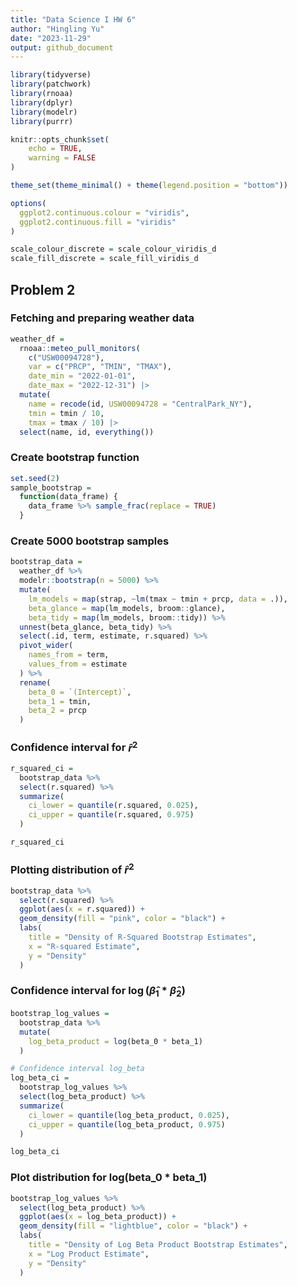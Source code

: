 ```yaml
---
title: "Data Science I HW 6"
author: "Hingling Yu"
date: "2023-11-29"
output: github_document
---
```


```r
library(tidyverse)
library(patchwork)
library(rnoaa)
library(dplyr)
library(modelr)
library(purrr)

knitr::opts_chunk$set(
	echo = TRUE,
	warning = FALSE
)

theme_set(theme_minimal() + theme(legend.position = "bottom"))

options(
  ggplot2.continuous.colour = "viridis",
  ggplot2.continuous.fill = "viridis"
)

scale_colour_discrete = scale_colour_viridis_d
scale_fill_discrete = scale_fill_viridis_d

```


## Problem 2
### Fetching and preparing weather data
```r
weather_df = 
  rnoaa::meteo_pull_monitors(
    c("USW00094728"),
    var = c("PRCP", "TMIN", "TMAX"), 
    date_min = "2022-01-01",
    date_max = "2022-12-31") |>
  mutate(
    name = recode(id, USW00094728 = "CentralPark_NY"),
    tmin = tmin / 10,
    tmax = tmax / 10) |>
  select(name, id, everything())

```

### Create bootstrap function 

```r
set.seed(2)
sample_bootstrap = 
  function(data_frame) {
    data_frame %>% sample_frac(replace = TRUE)
  }

```

### Create 5000 bootstrap samples

```r
bootstrap_data = 
  weather_df %>%  
  modelr::bootstrap(n = 5000) %>% 
  mutate(
    lm_models = map(strap, ~lm(tmax ~ tmin + prcp, data = .)),
    beta_glance = map(lm_models, broom::glance),
    beta_tidy = map(lm_models, broom::tidy)) %>% 
  unnest(beta_glance, beta_tidy) %>% 
  select(.id, term, estimate, r.squared) %>% 
  pivot_wider(
    names_from = term, 
    values_from = estimate
  ) %>% 
  rename(
    beta_0 = `(Intercept)`,
    beta_1 = tmin,
    beta_2 = prcp
  )
```

### Confidence interval for $\hat{r}^2$

```r
r_squared_ci = 
  bootstrap_data %>%
  select(r.squared) %>%
  summarize(
    ci_lower = quantile(r.squared, 0.025),
    ci_upper = quantile(r.squared, 0.975)
  )

r_squared_ci
```
### Plotting distribution of $\hat{r}^2$
```r
bootstrap_data %>%
  select(r.squared) %>%
  ggplot(aes(x = r.squared)) + 
  geom_density(fill = "pink", color = "black") + 
  labs(
    title = "Density of R-Squared Bootstrap Estimates",
    x = "R-squared Estimate",
    y = "Density"
  )
```

### Confidence interval for $\log(\hat{\beta}_1 \ast \hat{\beta}_2)$

```r
bootstrap_log_values = 
  bootstrap_data %>% 
  mutate(
    log_beta_product = log(beta_0 * beta_1)
  )

# Confidence interval log_beta
log_beta_ci = 
  bootstrap_log_values %>%
  select(log_beta_product) %>% 
  summarize(
    ci_lower = quantile(log_beta_product, 0.025),
    ci_upper = quantile(log_beta_product, 0.975)
  )

log_beta_ci
```

### Plot distribution for log(beta_0 * beta_1)
```r
bootstrap_log_values %>%
  select(log_beta_product) %>%
  ggplot(aes(x = log_beta_product)) + 
  geom_density(fill = "lightblue", color = "black") + 
  labs(
    title = "Density of Log Beta Product Bootstrap Estimates",
    x = "Log Product Estimate",
    y = "Density"
  )
```

